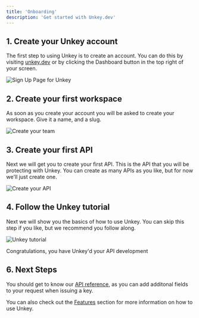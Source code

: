 ```yaml
---
title: 'Onboarding'
description: 'Get started with Unkey.dev'
---
```


## 1. Create your Unkey account

The first step to using Unkey is to create an account. You can do this by visiting [unkey.dev](https://unkey.dev/app) or by clicking the Dashboard button in the top right of your screen.
<Frame caption="Create your account">
  <img src="/images/sign-up.png" alt="Sign Up Page for Unkey"/>
</Frame>

## 2. Create your first workspace

As soon as you create your account you will be asked to create your workspace. Give it a name, and a slug.

<Frame caption="Create your workspace">
  <img src="/images/create-workspace.png" alt="Create your team"/>
</Frame>

## 3. Create your first API

Next we will get you to create your first API. This is the API that you will be protecting with Unkey. You can create as many APIs as you like, but for now we'll just create one.

<Frame caption="Create your API">
  <img src="/images/create-first-api.png" alt="Create your API"/>
</Frame>

## 4. Follow the Unkey tutorial

Next we will show you the basics of how to use Unkey. You can skip this step if you like, but we recommend you follow along.

<Frame caption="Follow the Unkey tutorial">
  <img src="/images/create-root-key.png" alt="Unkey tutorial"/>
</Frame>


<Check>Congratulations, you have Unkey'd your API development</Check>

## 6. Next Steps

You should get to know our [API reference](/api-reference/authentication), as you can add additonal fields to your request when issuing a key.

You can also check out the [Features](/apis/features/ratelimiting) section for more information on how to use Unkey.
